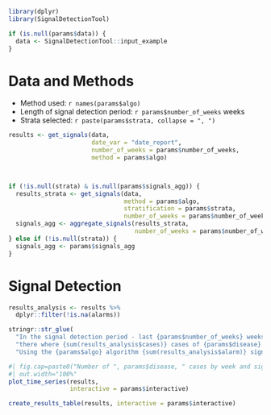 

```r
library(dplyr)
library(SignalDetectionTool)
```

```r
if (is.null(params$data)) {
  data <- SignalDetectionTool::input_example
} 

```


# Data and Methods 

- Method used: `r names(params$algo)`
- Length of signal detection period: `r params$number_of_weeks` weeks
- Strata selected: `r paste(params$strata, collapse = ", ")`


```r

results <- get_signals(data, 
                       date_var = "date_report",
                       number_of_weeks = params$number_of_weeks,
                       method = params$algo)



if (!is.null(strata) & is.null(params$signals_agg)) {
  results_strata <- get_signals(data, 
                                method = params$algo, 
                                stratification = params$strata,
                                number_of_weeks = params$number_of_weeks)
  signals_agg <- aggregate_signals(results_strata, 
                                   number_of_weeks = params$number_of_weeks)
} else if (!is.null(strata)) {
  signals_agg <- params$signals_agg
}


```


# Signal Detection 

```r
results_analysis <- results %>% 
  dplyr::filter(!is.na(alarms))

stringr::str_glue(
  "In the signal detection period - last {params$number_of_weeks} weeks available in the data - ", 
  "there where {sum(results_analysis$cases)} cases of {params$disease} in {params$country}. ",
  "Using the {params$algo} algorithm {sum(results_analysis$alarm)} signals where detected.")
```


```r
#| fig.cap=paste0("Number of ", params$disease, " cases by week and signals, ", params$country),
#| out.width="100%"
plot_time_series(results,
                 interactive = params$interactive)
```

```r
create_results_table(results, interactive = params$interactive)
```


